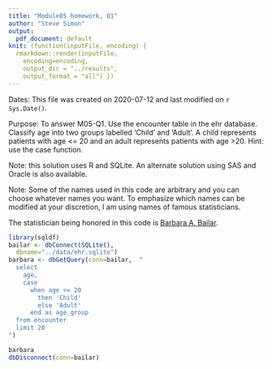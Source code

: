 ```yaml
---
title: "Module05 homework, Q1"
author: "Steve Simon"
output:
  pdf_document: default
knit: (function(inputFile, encoding) {
  rmarkdown::render(inputFile, 
    encoding=encoding,
    output_dir = "../results", 
    output_format = "all") })  
---
```


Dates: This file was created on 2020-07-12 and last modified on `r Sys.Date()`.

Purpose: To answer M05-Q1. Use the encounter table in the ehr database. Classify age into two groups labelled 'Child' and 'Adult'. A child represents patients with age <= 20 and an adult represents patients with age >20. Hint: use the case function.

Note: this solution uses R and SQLite. An alternate solution using SAS and Oracle is also available.

Note: Some of the names used in this code are arbitrary and you can choose whatever names you want. To emphasize which names can be modified at your discretion, I am using names of famous statisticians.

The statistician being honored in this code is [Barbara A. Bailar](https://en.wikipedia.org/wiki/Barbara_A._Bailar).

```r
library(sqldf)
bailar <- dbConnect(SQLite(),
  dbname="../data/ehr.sqlite")
barbara <- dbGetQuery(conn=bailar,  "
  select 
    age,
    case 
      when age <= 20
        then 'Child'
        else 'Adult'
      end as age_group
  from encounter
  limit 20
")

barbara
dbDisconnect(conn=bailar)
```
